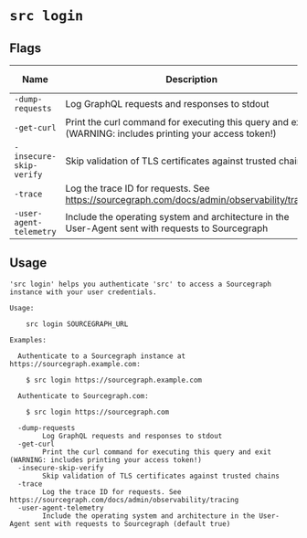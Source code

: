 # `src login`


## Flags

|          Name           |                                               Description                                                | Default Value |
| ----------------------- | -------------------------------------------------------------------------------------------------------- | ------------- |
| `-dump-requests`        | Log GraphQL requests and responses to stdout                                                             | `false`       |
| `-get-curl`             | Print the curl command for executing this query and exit (WARNING: includes printing your access token!) | `false`       |
| `-insecure-skip-verify` | Skip validation of TLS certificates against trusted chains                                               | `false`       |
| `-trace`                | Log the trace ID for requests. See https://sourcegraph.com/docs/admin/observability/tracing              | `false`       |
| `-user-agent-telemetry` | Include the operating system and architecture in the User-Agent sent with requests to Sourcegraph        | `true`        |


## Usage

```
'src login' helps you authenticate 'src' to access a Sourcegraph instance with your user credentials.

Usage:

    src login SOURCEGRAPH_URL

Examples:

  Authenticate to a Sourcegraph instance at https://sourcegraph.example.com:

    $ src login https://sourcegraph.example.com

  Authenticate to Sourcegraph.com:

    $ src login https://sourcegraph.com

  -dump-requests
    	Log GraphQL requests and responses to stdout
  -get-curl
    	Print the curl command for executing this query and exit (WARNING: includes printing your access token!)
  -insecure-skip-verify
    	Skip validation of TLS certificates against trusted chains
  -trace
    	Log the trace ID for requests. See https://sourcegraph.com/docs/admin/observability/tracing
  -user-agent-telemetry
    	Include the operating system and architecture in the User-Agent sent with requests to Sourcegraph (default true)

```
